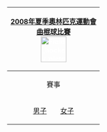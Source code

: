 {| style="padding:0.3em; float:right; margin-left:15px; border:1px solid #E75480; background:#FFD7D7; font-size:90%; line-height:1.5em"
|- style="background:#E34234; text-align:center;"
!colspan=5|<span style="color:#FFFFFF;">[[2008年夏季奧林匹克運動會]]<br>[[2008年夏季奧林匹克運動會曲棍球比賽|曲棍球比賽]]<br>[[File:Field hockey pictogram.svg|60px]]
|- style="background:#ED918D; text-align:center;"
|align="center"|賽事
|-
|align="center"|[[2008年夏季奧林匹克運動會男子曲棍球比賽|男子]]&emsp;&emsp;[[2008年夏季奧林匹克運動會女子曲棍球比賽|女子]]
|}